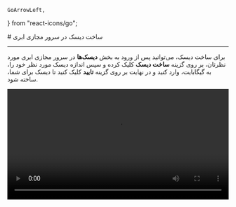     GoArrowLeft,
} from "react-icons/go";


<Layout>
<Head>
<title>مستندات ساخت دیسک در سرور مجازی ابری - لیارا</title>

<meta property="og:title" content="مستندات خدمات رایانش ابری لیارا" />
<meta property="og:description" content="مستندات مربوط به نحوه ساخت دیسک سرور مجازی در کنسول لیارا"  />
<meta property="og:image" content="https://files.liara.ir/liara/logos/liara-poster.jpg" />
</Head>
# ساخت دیسک در سرور مجازی ابری

<hr className="mb-2" />

برای ساخت دیسک، می‌توانید پس از ورود به بخش **دیسک‌ها** در سرور مجازی ابری مورد نظرتان، بر روی گزینه  **ساخت دیسک** کلیک کرده و سپس اندازه دیسک مورد نظر خود را، به گیگابایت، وارد کنید و در نهایت
بر روی گزینه **تایید** کلیک کنید تا دیسک برای شما، ساخته شود. 

<div className="h-4" />
<video
  src="https://files.liara.ir/liara/vps/create-disk-for-cloud-server-using-console.mp4"
  controls="controls"
  className="block w-full"
  width="100%"
/>
<div className="h-4" />



</Layout>